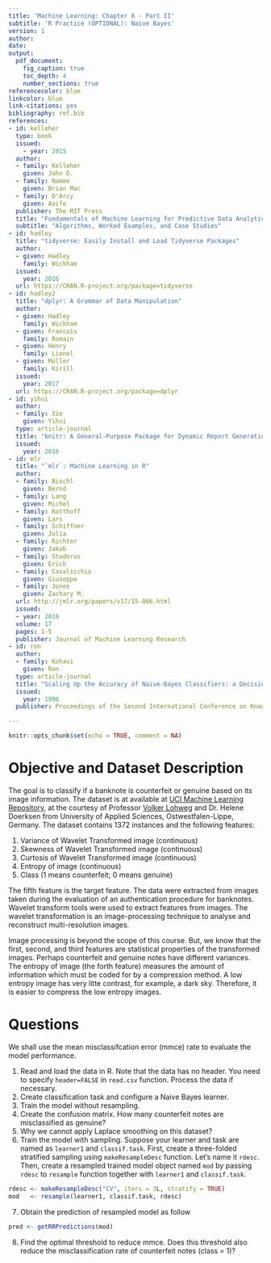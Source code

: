 ```yaml
---
title: 'Machine Learning: Chapter 6 - Part II'
subtitle: 'R Practice (OPTIONAL): Naive Bayes'
version: 1
author:
date:
output: 
  pdf_document:
    fig_caption: true
    toc_depth: 4
    number_sections: true
referencecolor: blue
linkcolor: blue
link-citations: yes
bibliography: ref.bib
references:
- id: kelleher
  type: book
  issued:
    - year: 2015
  author:
  - family: Kelleher
    given: John D.
  - family: Namee
    given: Brian Mac
  - family: D'Arcy
    given: Aoife
  publisher: The MIT Press
  title: "Fundamentals of Machine Learning for Predictive Data Analytics"
  subtitle: "Algorithms, Worked Examples, and Case Studies"
- id: hadley
  title: "tidyverse: Easily Install and Load Tidyverse Packages"
  author: 
  - given: Hadley 
    family: Wickham
  issued:
    year: 2016
  url: https://CRAN.R-project.org/package=tidyverse
- id: hadley2
  title: "dplyr: A Grammar of Data Manipulation"
  author: 
  - given: Hadley 
    family: Wickham
  - given: Francois
    family: Romain
  - given: Henry
    family: Lionel
  - given: Müller
    family: Kirill
  issued:
    year: 2017
  url: https://CRAN.R-project.org/package=dplyr
- id: yihui
  author:
  - family: Xie
    given: Yihui
  type: article-journal
  title: "knitr: A General-Purpose Package for Dynamic Report Generation in R"
  issued:
    year: 2016
- id: mlr
  title: "`mlr`: Machine Learning in R"
  author:
  - family: Bischl
    given: Bernd
  - family: Lang
    given: Michel
  - family: Kotthoff
    given: Lars
  - family: Schiffner
    given: Julia
  - family: Richter
    given: Jakob
  - family: Studerus
    given: Erich
  - family: Casalicchio
    given: Giuseppe 
  - family: Jones
    given: Zachary M.
  url: http://jmlr.org/papers/v17/15-066.html
  issued:
  - year: 2016
  volume: 17
  pages: 1-5
  publisher: Journal of Machine Learning Research
- id: ron
  author:
  - family: Kohavi
    given: Ron
  type: article-journal
  title: "Scaling Up the Accuracy of Naive-Bayes Classifiers: a Decision-Tree Hybrid"
  issued:
    year: 1996
  publisher: Proceedings of the Second International Conference on Knowledge Discovery and Data Mining

---
```


```r
knitr::opts_chunk$set(echo = TRUE, comment = NA)
```

# Objective and Dataset Description

The goal is to classify if a banknote is counterfeit or genuine based on its image information. The dataset is at available at [UCI Machine Learning Repository](http://archive.ics.uci.edu/ml/datasets/banknote+authentication), at the courtesy of Professor [Volker Lohweg](https://www.researchgate.net/profile/Volker_Lohweg) and Dr. Helene Doerksen from University of Applied Sciences, Ostwestfalen-Lippe, Germany. The dataset contains 1372 instances and the following features:

1. Variance of Wavelet Transformed image (continuous) 
2. Skewness of Wavelet Transformed image (continuous) 
3. Curtosis of Wavelet Transformed image (continuous) 
4. Entropy of image (continuous) 
5. Class (1 means counterfeit; 0 means genuine) 

The fifth feature is the target feature. The data were extracted from images taken during the evaluation of an authentication procedure for banknotes. Wavelet transform tools were used to extract features from images. The wavelet transformation is an image-processing technique to analyse and reconstruct multi-resolution images. 

Image processing is beyond the scope of this course. But, we know that the first, second, and third features are statistical properties of the transformed images. Perhaps counterfeit and genuine notes have different variances. The entropy of image (the forth feature) measures the amount of information which must be coded for by a compression method. A low entropy image has very litte contrast, for example, a dark sky. Therefore, it is easier to compress the low entropy images. 


# Questions

We shall use the mean misclassifcation error (mmce) rate to evaluate the model performance.

1. Read and load the data in R. Note that the data has no header. You need to specify `header=FALSE` in `read.csv` function. Process the data if necessary.
2. Create classification task and configure a Naive Bayes learner. 
3. Train the model without resampling.
4. Create the confusion matrix. How many counterfeit notes are misclassified as genuine?
5. Why we cannot apply Laplace smoothing on this dataset?
6. Train the model with sampling. Suppose your learner and task are named as `learner1` and `classif.task`. First, create a three-folded stratified sampling using `makeResampleDesc` function. Let's name it `rdesc`. Then, create a resampled trained model object named `mod` by passing `rdesc` to `resample` function together with `learner1` and `classif.task`.

```r
rdesc <- makeResampleDesc("CV", iters = 3L, stratify = TRUE)
mod   <- resample(learner1, classif.task, rdesc)
```

7. Obtain the prediction of resampled model as follow

```r
pred <- getRRPredictions(mod)
```

8. Find the optimal threshold to reduce mmce. Does this threshold also reduce the misclassification rate of counterfeit notes (class = 1)?
